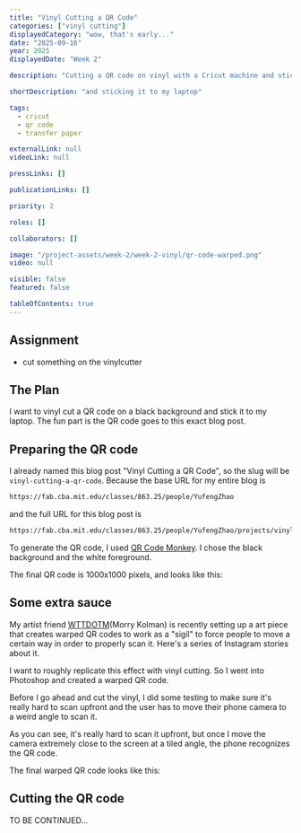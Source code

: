 ```yaml
---
title: "Vinyl Cutting a QR Code"
categories: ["vinyl cutting"]
displayedCategory: "wow, that's early..."
date: "2025-09-16"
year: 2025
displayedDate: "Week 2"

description: "Cutting a QR code on vinyl with a Cricut machine and sticking it to my laptop."

shortDescription: "and sticking it to my laptop"

tags:
  - cricut
  - qr code
  - transfer paper

externalLink: null
videoLink: null

pressLinks: []

publicationLinks: []

priority: 2

roles: []

collaborators: []

image: "/project-assets/week-2/week-2-vinyl/qr-code-warped.png"
video: null

visible: false
featured: false

tableOfContents: true
---
```


## Assignment

- cut something on the vinylcutter

## The Plan

I want to vinyl cut a QR code on a black background and stick it to my laptop. The fun part is the QR code goes to this exact blog post.

## Preparing the QR code

I already named this blog post "Vinyl Cutting a QR Code", so the slug will be `vinyl-cutting-a-qr-code`. Because the base URL for my entire blog is

```bash
https://fab.cba.mit.edu/classes/863.25/people/YufengZhao
```

and the full URL for this blog post is

```bash
https://fab.cba.mit.edu/classes/863.25/people/YufengZhao/projects/vinyl-cutting-a-qr-code
```

To generate the QR code, I used [QR Code Monkey](https://www.qrcode-monkey.com/). I chose the black background and the white foreground.

<Media
  widthPercentage={66}
  src="/project-assets/week-2/week-2-vinyl/qr-code-monkey.jpg"
  caption="Generating the QR code for this blog post on QR Code Monkey"
/>

The final QR code is 1000x1000 pixels, and looks like this:

<Media
  widthPercentage={50}
  src="/project-assets/week-2/week-2-vinyl/qr-code.jpg"
  caption="QR code generated by QR Code Monkey"
/>

## Some extra sauce

My artist friend [WTTDOTM](https://www.instagram.com/wttdotm/?hl=en)(Morry Kolman) is recently setting up a art piece that creates warped QR codes to work as a "sigil" to force people to move a certain way in order to properly scan it. Here's a series of Instagram stories about it.

<Media
  src="/project-assets/week-2/week-2-vinyl/wttdotm-morry-kolman-qr-code-sigil.jpg"
  caption="WTTDOTM's Instagram stories about the warped QR code art piece"
  copyright="WTTDOTM"
/>

I want to roughly replicate this effect with vinyl cutting. So I went into Photoshop and created a warped QR code.

<Media
  src="/project-assets/week-2/week-2-vinyl/photoshop-warp-screenshot.png"
  caption="Warped QR code in Photoshop"
/>
Before I go ahead and cut the vinyl, I did some testing to make sure it's really
hard to scan upfront and the user has to move their phone camera to a weird
angle to scan it.

<Media
  src="/project-assets/week-2/week-2-vinyl/testing-warped-qr-code-on-iphone.mp4"
  caption="Trying to scan the warped QR code on the screen with an iPhone"
/>

As you can see, it's really hard to scan it upfront, but once I move the camera extremely close to the screen at a tiled angle, the phone recognizes the QR code.

The final warped QR code looks like this:

<Media
  widthPercentage={50}
  src="/project-assets/week-2/week-2-vinyl/qr-code-warped.png"
  caption="Warped QR code in Photoshop"
/>

## Cutting the QR code

TO BE CONTINUED...
